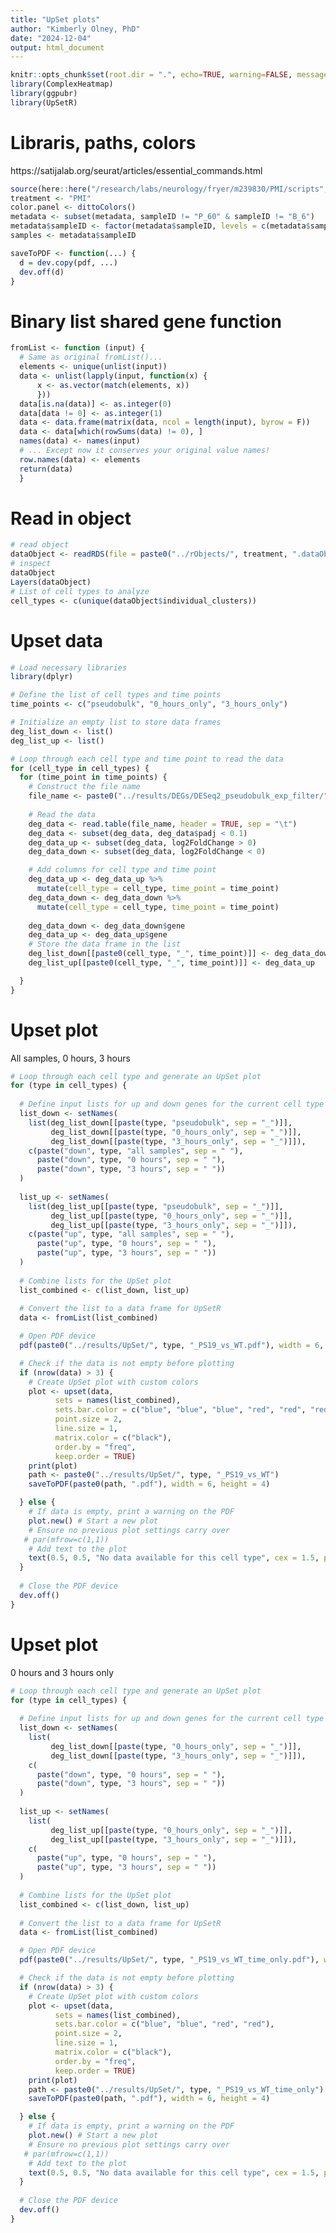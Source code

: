 ```yaml
---
title: "UpSet plots"
author: "Kimberly Olney, PhD"
date: "2024-12-04"
output: html_document
---
```


```r
knitr::opts_chunk$set(root.dir = ".", echo=TRUE, warning=FALSE, message=FALSE)
library(ComplexHeatmap)
library(ggpubr)
library(UpSetR)
```

# Libraris, paths, colors
https://satijalab.org/seurat/articles/essential_commands.html 
```r
source(here::here("/research/labs/neurology/fryer/m239830/PMI/scripts", "file_paths_and_colours.R"))
treatment <- "PMI"
color.panel <- dittoColors()
metadata <- subset(metadata, sampleID != "P_60" & sampleID != "B_6")
metadata$sampleID <- factor(metadata$sampleID, levels = c(metadata$sampleID))
samples <- metadata$sampleID 

saveToPDF <- function(...) {
  d = dev.copy(pdf, ...)
  dev.off(d)
}
```

# Binary list shared gene function
```r
fromList <- function (input) {
  # Same as original fromList()...
  elements <- unique(unlist(input))
  data <- unlist(lapply(input, function(x) {
      x <- as.vector(match(elements, x))
      }))
  data[is.na(data)] <- as.integer(0)
  data[data != 0] <- as.integer(1)
  data <- data.frame(matrix(data, ncol = length(input), byrow = F))
  data <- data[which(rowSums(data) != 0), ]
  names(data) <- names(input)
  # ... Except now it conserves your original value names!
  row.names(data) <- elements
  return(data)
  }
```


# Read in object
```r
# read object
dataObject <- readRDS(file = paste0("../rObjects/", treatment, ".dataObject.clean.rds"))
# inspect
dataObject
Layers(dataObject)
# List of cell types to analyze
cell_types <- c(unique(dataObject$individual_clusters))
```


# Upset data
```r
# Load necessary libraries
library(dplyr)

# Define the list of cell types and time points
time_points <- c("pseudobulk", "0_hours_only", "3_hours_only")

# Initialize an empty list to store data frames
deg_list_down <- list()
deg_list_up <- list()

# Loop through each cell type and time point to read the data
for (cell_type in cell_types) {
  for (time_point in time_points) {
    # Construct the file name
    file_name <- paste0("../results/DEGs/DESeq2_pseudobulk_exp_filter/", cell_type, "_PS19_vs_WT_comparison_", time_point, ".txt")
    
    # Read the data
    deg_data <- read.table(file_name, header = TRUE, sep = "\t")
    deg_data <- subset(deg_data, deg_data$padj < 0.1)
    deg_data_up <- subset(deg_data, log2FoldChange > 0)
    deg_data_down <- subset(deg_data, log2FoldChange < 0)

    # Add columns for cell type and time point
    deg_data_up <- deg_data_up %>%
      mutate(cell_type = cell_type, time_point = time_point)
    deg_data_down <- deg_data_down %>%
      mutate(cell_type = cell_type, time_point = time_point)
    
    deg_data_down <- deg_data_down$gene
    deg_data_up <- deg_data_up$gene
    # Store the data frame in the list
    deg_list_down[[paste0(cell_type, "_", time_point)]] <- deg_data_down
    deg_list_up[[paste0(cell_type, "_", time_point)]] <- deg_data_up

  }
}
```

# Upset plot
All samples, 0 hours, 3 hours 
```r
# Loop through each cell type and generate an UpSet plot
for (type in cell_types) {
  
  # Define input lists for up and down genes for the current cell type
  list_down <- setNames(
    list(deg_list_down[[paste(type, "pseudobulk", sep = "_")]],
         deg_list_down[[paste(type, "0_hours_only", sep = "_")]],
         deg_list_down[[paste(type, "3_hours_only", sep = "_")]]),
    c(paste("down", type, "all samples", sep = " "),
      paste("down", type, "0 hours", sep = " "),
      paste("down", type, "3 hours", sep = " "))
  )
  
  list_up <- setNames(
    list(deg_list_up[[paste(type, "pseudobulk", sep = "_")]],
         deg_list_up[[paste(type, "0_hours_only", sep = "_")]],
         deg_list_up[[paste(type, "3_hours_only", sep = "_")]]),
    c(paste("up", type, "all samples", sep = " "),
      paste("up", type, "0 hours", sep = " "),
      paste("up", type, "3 hours", sep = " "))
  )
  
  # Combine lists for the UpSet plot
  list_combined <- c(list_down, list_up)
  
  # Convert the list to a data frame for UpSetR
  data <- fromList(list_combined)

  # Open PDF device
  pdf(paste0("../results/UpSet/", type, "_PS19_vs_WT.pdf"), width = 6, height = 4)

  # Check if the data is not empty before plotting
  if (nrow(data) > 3) {
    # Create UpSet plot with custom colors
    plot <- upset(data, 
          sets = names(list_combined),
          sets.bar.color = c("blue", "blue", "blue", "red", "red", "red"),
          point.size = 2,
          line.size = 1,
          matrix.color = c("black"),
          order.by = "freq",
          keep.order = TRUE)
    print(plot)
    path <- paste0("../results/UpSet/", type, "_PS19_vs_WT")
    saveToPDF(paste0(path, ".pdf"), width = 6, height = 4)

  } else {
    # If data is empty, print a warning on the PDF
    plot.new() # Start a new plot
    # Ensure no previous plot settings carry over
   # par(mfrow=c(1,1))
    # Add text to the plot
    text(0.5, 0.5, "No data available for this cell type", cex = 1.5, pos = 4)
  }
  
  # Close the PDF device
  dev.off()
}
```

# Upset plot
0 hours and 3 hours only
```r
# Loop through each cell type and generate an UpSet plot
for (type in cell_types) {
  
  # Define input lists for up and down genes for the current cell type
  list_down <- setNames(
    list(
         deg_list_down[[paste(type, "0_hours_only", sep = "_")]],
         deg_list_down[[paste(type, "3_hours_only", sep = "_")]]),
    c(
      paste("down", type, "0 hours", sep = " "),
      paste("down", type, "3 hours", sep = " "))
  )
  
  list_up <- setNames(
    list(
         deg_list_up[[paste(type, "0_hours_only", sep = "_")]],
         deg_list_up[[paste(type, "3_hours_only", sep = "_")]]),
    c(
      paste("up", type, "0 hours", sep = " "),
      paste("up", type, "3 hours", sep = " "))
  )
  
  # Combine lists for the UpSet plot
  list_combined <- c(list_down, list_up)
  
  # Convert the list to a data frame for UpSetR
  data <- fromList(list_combined)

  # Open PDF device
  pdf(paste0("../results/UpSet/", type, "_PS19_vs_WT_time_only.pdf"), width = 6, height = 4)

  # Check if the data is not empty before plotting
  if (nrow(data) > 3) {
    # Create UpSet plot with custom colors
    plot <- upset(data, 
          sets = names(list_combined),
          sets.bar.color = c("blue", "blue", "red", "red"),
          point.size = 2,
          line.size = 1,
          matrix.color = c("black"),
          order.by = "freq",
          keep.order = TRUE)
    print(plot)
    path <- paste0("../results/UpSet/", type, "_PS19_vs_WT_time_only")
    saveToPDF(paste0(path, ".pdf"), width = 6, height = 4)

  } else {
    # If data is empty, print a warning on the PDF
    plot.new() # Start a new plot
    # Ensure no previous plot settings carry over
   # par(mfrow=c(1,1))
    # Add text to the plot
    text(0.5, 0.5, "No data available for this cell type", cex = 1.5, pos = 4)
  }
  
  # Close the PDF device
  dev.off()
}
```


